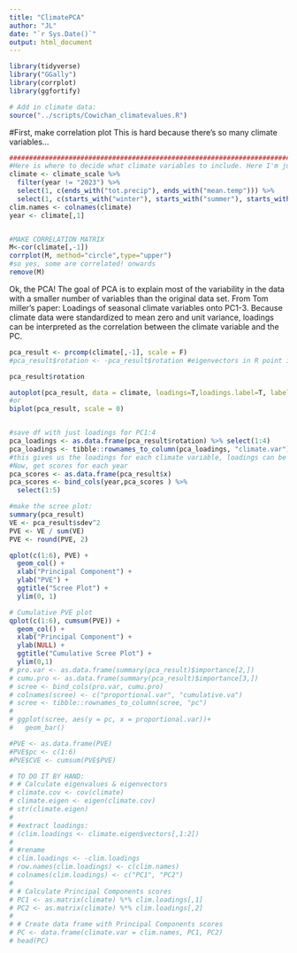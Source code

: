 ```yaml
---
title: "ClimatePCA"
author: "JL"
date: "`r Sys.Date()`"
output: html_document
---
```


```r
library(tidyverse)
library("GGally")
library(corrplot)
library(ggfortify)

```

```r
# Add in climate data:
source("../scripts/Cowichan_climatevalues.R")
```

#First, make correlation plot
This is hard because there's so many climate variables...
```r
###################################################################################
#Here is where to decide what climate variables to include. Here I'm just choosing the ones from the VR selection
climate <- climate_scale %>% 
  filter(year != "2023") %>%
  select(1, c(ends_with("tot.precip"), ends_with("mean.temp"))) %>% 
  select(1, c(starts_with("winter"), starts_with("summer"), starts_with("grow.season")))
clim.names <- colnames(climate)
year <- climate[,1]


#MAKE CORRELATION MATRIX
M<-cor(climate[,-1])
corrplot(M, method="circle",type="upper")
#so yes, some are correlated! onwards
remove(M)
```

Ok, the PCA!
The goal of PCA is to explain most of the variability in the data with a smaller number of variables than the original data set.
From Tom miller's paper: Loadings of seasonal climate variables onto PC1-3. Because climate data were standardized to mean zero and unit variance, loadings can be interpreted as the correlation between the climate variable and the PC.
```r
pca_result <- prcomp(climate[,-1], scale = F)
#pca_result$rotation <- -pca_result$rotation #eigenvectors in R point in the negative direction

pca_result$rotation

autoplot(pca_result, data = climate, loadings=T,loadings.label=T, label = T)
#or
biplot(pca_result, scale = 0)


#save df with just loadings for PC1:4
pca_loadings <- as.data.frame(pca_result$rotation) %>% select(1:4)
pca_loadings <- tibble::rownames_to_column(pca_loadings, "climate.var")
#this gives us the loadings for each climate variable, loadings can be interpreted as the correlation between the climate variable and the PC.
#Now, get scores for each year
pca_scores <- as.data.frame(pca_result$x)
pca_scores <- bind_cols(year,pca_scores ) %>% 
  select(1:5)

#make the scree plot: 
summary(pca_result)
VE <- pca_result$sdev^2
PVE <- VE / sum(VE)
PVE <- round(PVE, 2)

qplot(c(1:6), PVE) + 
  geom_col() + 
  xlab("Principal Component") + 
  ylab("PVE") +
  ggtitle("Scree Plot") +
  ylim(0, 1)

# Cumulative PVE plot
qplot(c(1:6), cumsum(PVE)) + 
  geom_col() + 
  xlab("Principal Component") + 
  ylab(NULL) + 
  ggtitle("Cumulative Scree Plot") +
  ylim(0,1)
# pro.var <- as.data.frame(summary(pca_result)$importance[2,])
# cumu.pro <- as.data.frame(summary(pca_result)$importance[3,])
# scree <- bind_cols(pro.var, cumu.pro)
# colnames(scree) <- c("proportional.var", "cumulative.va")
# scree <- tibble::rownames_to_column(scree, "pc")
# 
# ggplot(scree, aes(y = pc, x = proportional.var))+
#   geom_bar()

#PVE <- as.data.frame(PVE)
#PVE$pc <- c(1:6)
#PVE$CVE <- cumsum(PVE$PVE)

# TO DO IT BY HAND:
# # Calculate eigenvalues & eigenvectors
# climate.cov <- cov(climate)
# climate.eigen <- eigen(climate.cov)
# str(climate.eigen)
# 
# #extract loadings:
# (clim.loadings <- climate.eigen$vectors[,1:2])
# 
# #rename
# clim.loadings <- -clim.loadings
# row.names(clim.loadings) <- c(clim.names)
# colnames(clim.loadings) <- c("PC1", "PC2")
# 
# # Calculate Principal Components scores
# PC1 <- as.matrix(climate) %*% clim.loadings[,1]
# PC2 <- as.matrix(climate) %*% clim.loadings[,2]
# 
# # Create data frame with Principal Components scores
# PC <- data.frame(climate.var = clim.names, PC1, PC2)
# head(PC)

```

